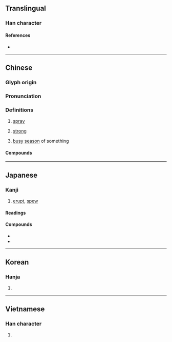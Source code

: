 {{also|喷}}
{{character info/new}}
==Translingual==

===Han character===
{{Han char|rn=30|rad=口|as=12|sn=15|four=64086|canj=RJTC|ids=⿰口賁}}

====References====
* {{Han ref|kx=0211.060|dkj=04345|dj=0433.240|hdz=10680.090|uh=5674|ud=22132|bh=BC51|bd=48209}}

----

==Chinese==
{{zh-forms|s=喷}}

===Glyph origin===
{{Han etyl}}

===Pronunciation===
{{zh-pron
|m=pēn,pèn
|m_note=pēn - literal ("spray"); pèn - vernacular ("strong smell")
|c=pan3,pan1,fan5
|h=pfs=phun
|md=
|mn=phùn
|w=
|mc=y
|oc=y
|cat=
}}

===Definitions===
{{zh-hanzi}}

# [[spray]]
#: {{zh-x|噴嚏|sneeze}}
# {{lb|zh|dialect}} {{lb|zh|of smell}} [[strong]]
# [[busy]] [[season]] of something

====Compounds====
{{zh-der|噴薄|噴出岩|噴燈|噴發|噴飯|噴放|噴粉器|噴糞|噴灌|噴壺|噴火器|噴濺|噴漿|噴漆|噴氣發動機|噴氣式飛機|噴泉|噴灑|噴散|噴射|噴射器|噴水池|噴水壺|噴水|噴騰|噴嚏|噴桶|噴頭|噴吐|噴霧器|噴瀉|噴溢|噴湧|噴雲吐霧|噴子|噴嘴|噴嘴兒|噴紅|噴噴香|噴香}}

----

==Japanese==

===Kanji===
{{ja-kanji|grade=c|rs=口12}}

# [[erupt]], [[spew]]

====Readings====
{{ja-readings
|on=ふん
|kun=ふ-く, は-く
}}

====Compounds====
* {{ja-r|噴出|ふんしゅつ}}
* {{ja-r|噴火|ふんか}}

----

==Korean==

===Hanja===
{{ko-hanja|hangeul=분|rv=bun|mr=pun}}

# {{defn|lang=ko|sort=口12}}

----

==Vietnamese==

===Han character===
{{vi-hantu|[[phun]], [[phún]], [[phôn]]|rs=口12}}

# {{defn|lang=vi|sort=口12}}